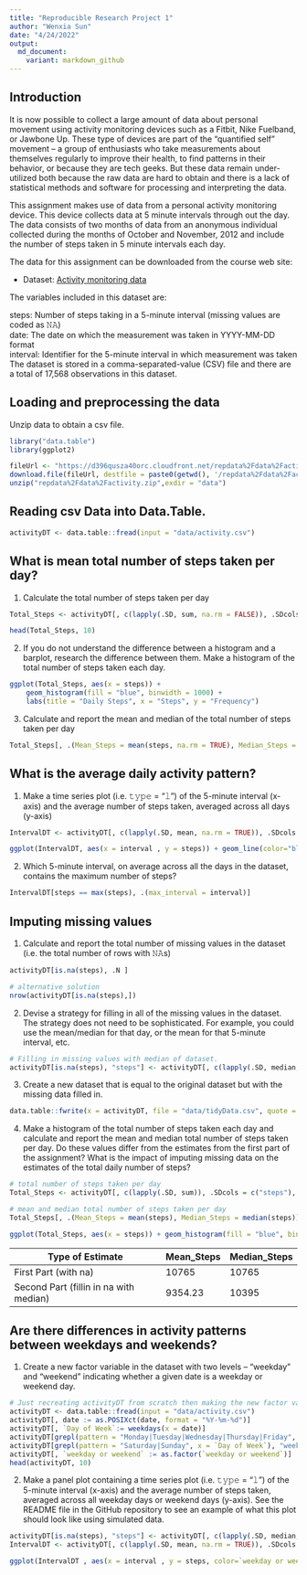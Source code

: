 ```yaml
---
title: "Reproducible Research Project 1"
author: "Wenxia Sun"
date: "4/24/2022"
output:
  md_document:
    variant: markdown_github
---
```


## Introduction
It is now possible to collect a large amount of data about personal movement using activity monitoring devices such as a Fitbit, Nike Fuelband, or Jawbone Up. These type of devices are part of the “quantified self” movement – a group of enthusiasts who take measurements about themselves regularly to improve their health, to find patterns in their behavior, or because they are tech geeks. But these data remain under-utilized both because the raw data are hard to obtain and there is a lack of statistical methods and software for processing and interpreting the data.

This assignment makes use of data from a personal activity monitoring device. This device collects data at 5 minute intervals through out the day. The data consists of two months of data from an anonymous individual collected during the months of October and November, 2012 and include the number of steps taken in 5 minute intervals each day.

The data for this assignment can be downloaded from the course web site:

* Dataset: [Activity monitoring data](https://d396qusza40orc.cloudfront.net/repdata%2Fdata%2Factivity.zip) 

The variables included in this dataset are:

steps: Number of steps taking in a 5-minute interval (missing values are coded as 𝙽𝙰) </br>
date: The date on which the measurement was taken in YYYY-MM-DD format </br>
interval: Identifier for the 5-minute interval in which measurement was taken </br>
The dataset is stored in a comma-separated-value (CSV) file and there are a total of 17,568 observations in this dataset. 

## Loading and preprocessing the data
Unzip data to obtain a csv file.

```r
library("data.table")
library(ggplot2)

fileUrl <- "https://d396qusza40orc.cloudfront.net/repdata%2Fdata%2Factivity.zip"
download.file(fileUrl, destfile = paste0(getwd(), '/repdata%2Fdata%2Factivity.zip'), method = "curl")
unzip("repdata%2Fdata%2Factivity.zip",exdir = "data")
```

## Reading csv Data into Data.Table. 
```r
activityDT <- data.table::fread(input = "data/activity.csv")
```

## What is mean total number of steps taken per day?

1. Calculate the total number of steps taken per day

```r
Total_Steps <- activityDT[, c(lapply(.SD, sum, na.rm = FALSE)), .SDcols = c("steps"), by = .(date)] 

head(Total_Steps, 10)
```

2. If you do not understand the difference between a histogram and a barplot, research the difference between them. Make a histogram of the total number of steps taken each day. 

```r
ggplot(Total_Steps, aes(x = steps)) +
    geom_histogram(fill = "blue", binwidth = 1000) +
    labs(title = "Daily Steps", x = "Steps", y = "Frequency")
```

3. Calculate and report the mean and median of the total number of steps taken per day
```r
Total_Steps[, .(Mean_Steps = mean(steps, na.rm = TRUE), Median_Steps = median(steps, na.rm = TRUE))]
```

## What is the average daily activity pattern?

1. Make a time series plot (i.e. 𝚝𝚢𝚙𝚎 = "𝚕") of the 5-minute interval (x-axis) and the average number of steps taken, averaged across all days (y-axis)

```r
IntervalDT <- activityDT[, c(lapply(.SD, mean, na.rm = TRUE)), .SDcols = c("steps"), by = .(interval)] 

ggplot(IntervalDT, aes(x = interval , y = steps)) + geom_line(color="blue", size=1) + labs(title = "Avg. Daily Steps", x = "Interval", y = "Avg. Steps per day")
```

2. Which 5-minute interval, on average across all the days in the dataset, contains the maximum number of steps?

```r
IntervalDT[steps == max(steps), .(max_interval = interval)]
```


## Imputing missing values

1. Calculate and report the total number of missing values in the dataset (i.e. the total number of rows with 𝙽𝙰s)

```r
activityDT[is.na(steps), .N ]

# alternative solution
nrow(activityDT[is.na(steps),])
```

2. Devise a strategy for filling in all of the missing values in the dataset. The strategy does not need to be sophisticated. For example, you could use the mean/median for that day, or the mean for that 5-minute interval, etc.

```r
# Filling in missing values with median of dataset. 
activityDT[is.na(steps), "steps"] <- activityDT[, c(lapply(.SD, median, na.rm = TRUE)), .SDcols = c("steps")]
```

3. Create a new dataset that is equal to the original dataset but with the missing data filled in.

```r
data.table::fwrite(x = activityDT, file = "data/tidyData.csv", quote = FALSE)
```

4. Make a histogram of the total number of steps taken each day and calculate and report the mean and median total number of steps taken per day. Do these values differ from the estimates from the first part of the assignment? What is the impact of imputing missing data on the estimates of the total daily number of steps?

```r
# total number of steps taken per day
Total_Steps <- activityDT[, c(lapply(.SD, sum)), .SDcols = c("steps"), by = .(date)] 

# mean and median total number of steps taken per day
Total_Steps[, .(Mean_Steps = mean(steps), Median_Steps = median(steps))]

ggplot(Total_Steps, aes(x = steps)) + geom_histogram(fill = "blue", binwidth = 1000) + labs(title = "Daily Steps", x = "Steps", y = "Frequency")
```

Type of Estimate | Mean_Steps | Median_Steps
--- | --- | ---
First Part (with na) | 10765 | 10765
Second Part (fillin in na with median) | 9354.23 | 10395

## Are there differences in activity patterns between weekdays and weekends?

1. Create a new factor variable in the dataset with two levels – “weekday” and “weekend” indicating whether a given date is a weekday or weekend day.

```r
# Just recreating activityDT from scratch then making the new factor variable. (No need to, just want to be clear on what the entire process is.) 
activityDT <- data.table::fread(input = "data/activity.csv")
activityDT[, date := as.POSIXct(date, format = "%Y-%m-%d")]
activityDT[, `Day of Week`:= weekdays(x = date)]
activityDT[grepl(pattern = "Monday|Tuesday|Wednesday|Thursday|Friday", x = `Day of Week`), "weekday or weekend"] <- "weekday"
activityDT[grepl(pattern = "Saturday|Sunday", x = `Day of Week`), "weekday or weekend"] <- "weekend"
activityDT[, `weekday or weekend` := as.factor(`weekday or weekend`)]
head(activityDT, 10)
```

2. Make a panel plot containing a time series plot (i.e. 𝚝𝚢𝚙𝚎 = "𝚕") of the 5-minute interval (x-axis) and the average number of steps taken, averaged across all weekday days or weekend days (y-axis). See the README file in the GitHub repository to see an example of what this plot should look like using simulated data.

```r
activityDT[is.na(steps), "steps"] <- activityDT[, c(lapply(.SD, median, na.rm = TRUE)), .SDcols = c("steps")]
IntervalDT <- activityDT[, c(lapply(.SD, mean, na.rm = TRUE)), .SDcols = c("steps"), by = .(interval, `weekday or weekend`)] 

ggplot(IntervalDT , aes(x = interval , y = steps, color=`weekday or weekend`)) + geom_line() + labs(title = "Avg. Daily Steps by Weektype", x = "Interval", y = "No. of Steps") + facet_wrap(~`weekday or weekend` , ncol = 1, nrow=2)
```